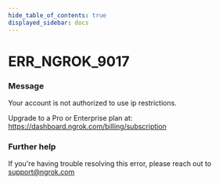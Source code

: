 ```yaml
---
hide_table_of_contents: true
displayed_sidebar: docs
---
```



# ERR_NGROK_9017

### Message

Your account is not authorized to use ip restrictions.

Upgrade to a Pro or Enterprise plan at: https://dashboard.ngrok.com/billing/subscription

<ErrorDetails error="err_ngrok_9017" />

### Further help

If you're having trouble resolving this error, please reach out to [support@ngrok.com](mailto:support@ngrok.com?subject=Help%20with%20ERR_NGROK_9017)
